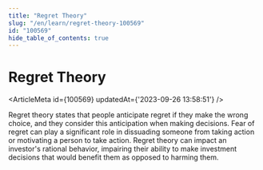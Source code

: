 ```yaml
---
title: "Regret Theory"
slug: "/en/learn/regret-theory-100569"
id: "100569"
hide_table_of_contents: true
---
```



# Regret Theory

<ArticleMeta id={100569} updatedAt={'2023-09-26 13:58:51'} />
<div className='border-solid border-b border-t-0 my-4 border-[var(--ifm-color-gray-300)]' />

Regret theory states that people anticipate regret if they make the wrong choice, and they consider this anticipation when making decisions. Fear of regret can play a significant role in dissuading someone from taking action or motivating a person to take action. Regret theory can impact an investor's rational behavior, impairing their ability to make investment decisions that would benefit them as opposed to harming them.
